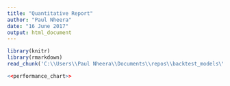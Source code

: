 ```yaml
---
title: "Quantitative Report"
author: "Paul Nheera"
date: "16 June 2017"
output: html_document
---
```


```r
library(knitr)
library(rmarkdown)
read_chunk('C:\\Users\\Paul Nheera\\Documents\\repos\\backtest_models\\Quants_Report.R')
```

```r
<<performance_chart>>
```